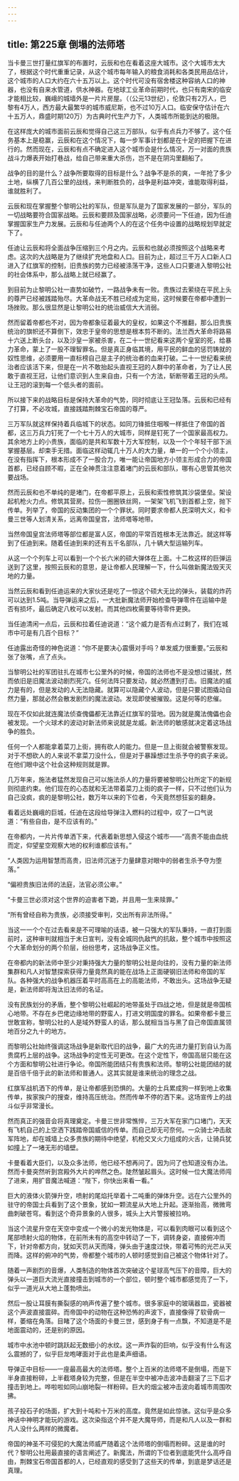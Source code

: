 ```yaml
---
---
---
```

title: 第225章 倒塌的法师塔
---



当卡曼三世打量红旗军的布置时，云辰和也在看着这座大城市。这个大城市太大了，根据这个时代重重记录，从这个城市每年输入的粮食消耗和各类民用品估计，这个城市的人口大约在六十五万以上。这个时代可没有宿舍楼这种容纳人口的神器，也没有自来水管道，供水神器。在地球工业革命前期时代，也只有南宋的临安才能相比较，巍峨的城墙外是一片片房屋。（（公元13世纪），伦敦只有2万人，巴黎有4万人，西方最大最繁华的城市威尼斯，也不过10万人口。临安保守估计在六十五万人，鼎盛时期120万）为古典时代生产力下，人类城市所能到达的极限。

在这样庞大的城市面前云辰和觉得自己这三万部队，似乎有点兵力不够了。这个任务基本上是稳赢，云辰和在这个情况下，每一步军事计划都是在十足的把握下在进行的。然而现在，云辰和有点不确定进入这个城市会是什么情况，万一对面的贵族战斗力爆表开始打巷战，给自己带来重大杀伤，岂不是在阴沟里翻船了。

战争的目的是什么？战争所要取得的目标是什么？战争不是杀的爽，一年抢了多少土地，纵横了几百公里的战线，来判断胜负的，战争是利益冲突，谁能取得利益，谁就胜利了。

云辰和现在掌握整个黎明公社的军队，但是军队是为了国家发展的一部分，军队的一切战略要符合国家战略。云辰和要顾及国家战略，必须要问一下任迪，因为任迪掌握国家生产力发展。云辰和与任迪两个人的在这个任务中设置的战略规划早就定下了。

任迪让云辰和将全面战争压缩到三个月之内。云辰和也就必须按照这个战略来考虑。这次的大战略是为了继续扩充地盘和人口。目前为止，超过三千万人口新人口进入了红旗军的控制，旧贵族的势力已经被涤荡干净，这些人口只要进入黎明公社的社会体系中，那么战略上就已经赢了。

到目前为止黎明公社一直势如破竹，一路战争未有一败。贵族过去萦绕在平民上头的尊严已经被践踏殆尽。大革命战无不胜已经成为定局，这时候要在帝都中遭到一场挫败。那么很显然是让黎明公社的统治威信大大消弱。

然而留着帝都也不对，因为帝都象征着最大的皇权，如果这个不推翻，那么旧贵族统治的旗帜还不算倒下，效忠于皇帝的思想是根本剪不断的。法兰西大革命将路易十六送上断头台，以及沙皇一家被杀害，在二十一世纪看来这两个皇室的死，给暴力革命，蒙上了一股不理智罪名。但是真正身临其境，用平民的鲜血的惩罚铸就的奴性思维，必须要用一直标榜自己是主子的统治者的血来打破。二十一世纪看来统治者应该活下来，但是在一片不敢抬起头直视王冠的人群中的革命者，为了让人民敢于直视王冠，让他们意识到人生来自由，只有一个方法，斩断带着王冠的头颅。让王冠的滚到每一个低头者的面前。

所以接下来的战略目标是保持大革命的气势，同时彻底让王冠坠落。云辰和已经有了打算，不必攻城，直接践踏荆棘宝石帝国的尊严。

三万军队就这样保持着兵临城下的状态。如同刀锋抵住咽喉一样抵住了帝国的首都，这三万兵力钉死了一个七十万人的大城市，同样是钉死了一个国家最高权力。其余地方上的小贵族，面临的是共和军数十万大军控制，以及一个个年轻干部下派掌握基层。却束手无措。面临这样动辄几十万人的大力量，单一的一个个小领主，在没有指挥下，根本形成不了一股合力，唯一能让帝国地方小领主形成合力的帝国首都，已经自顾不暇，正在全神贯注注意着堵门的云辰和部队，哪有心思管其他次要战场。

然而云辰和也不单纯的是堵门，在帝都平原上，云辰和索性修筑其沙袋堡垒。架设起机枪火力点。修筑其营房。拉伤一圈圈铁丝网，一架架飞机飞到首都上空，抛下传单。列举了，帝国的反动集团的一个个罪状。同时要求帝都人民深明大义，和卡曼三世等人划清关系，远离帝国皇宫，法师塔等地带。

当然帝国皇宫法师塔等部位都是富人区，帝国的平常百姓根本无法靠近。就这样等到了任迪到来。随着任迪到来的还有五千名部队，几十辆大型运输列车。

从这一个个列车上可以看到一个个长六米的硕大弹体在上面。十二枚这样的巨弹运送到了这里，按照云辰和的意思，是让帝都人民理解一下，什么叫做新魔法毁天灭地的力量。

当然云辰和看到任迪运来的大家伙还是吃了一惊这个硕大无比的弹头，装载的炸药可以达到1.5吨。当导弹运来之后，一大批新魔法师开始检查导弹零件在运输中是否有损坏，最后确定八枚可以发射。而其他四枚需要等待零件更换。

当任迪清闲一点后，云辰和拉着任迪说道：“这个威力是否有点过剩了，我们在城市中可是有几百个目标？”

任迪露出奇怪的神色说道：“你不是要决心震慑对手吗？单发威力很重要。”云辰和张了张嘴，点了点头。

当黎明公社的军团驻扎在城市七公里外的时候，帝国的法师也不是没想过骚扰，然而依旧是旧魔法波动剧烈死穴。任何法阵只要发动，就必然遭到打击。旧魔法的威力是有的，但是发动的人无法隐藏。就算可以隐藏个人波动，但是只要试图撬动自然力量，那就必然会散发剧烈的魔法波动。发现即使被摧毁。这是何等的悲催。

现在不仅如此就连魔法侦查傀儡都无法靠近红旗军的营地。因为就是魔法傀儡也会被发现。一个火球术的波动对新法师来说就是龙威。新法师的敏感就决定着这场战争的胜负。

任何一个人都能拿着菜刀上街，拥有砍人的能力。但是一旦上街就会被警察发现。对于不想砍人的人来说不拿菜刀没什么，但是对于暴躁想过生杀予夺的疯子来说。在他们眼中这个社会这种规则就是罪。

几万年来，施法者猛然发现自己可以施法杀人的力量将要被黎明公社所定下的新规则彻底约束。他们现在的心态就和无法带着菜刀上街的疯子一样，只不过他们认为自己没疯，疯的是黎明公社，数万年以来的下位者，今天竟然想狂妄的翻身。

看着远处巍峨的巨城，任迪在这段给导弹注入燃料的过程中，叹了一口气说道：“有些自由，是不应该有的。”

在帝都内，一片片传单洒下来，代表着新思想入侵这个城市——“高贵不能由血统而定，仰望星空观察大地的权利谁都应该有。”

“人类因为运用智慧而高贵，旧法师沉迷于力量肆意对眼中的弱者生杀予夺为堕落。”

“偏袒贵族旧法师的法庭，法官必须公审。”

“卡曼三世必须对这个世界的迫害者下跪，并且用一生来赎罪。”

“所有曾经自称为贵族，必须接受审判，交出所有非法所得。”

当这一一个个在过去看来是不可理喻的话语，被一只强大的军队秉持，一直打到面前时，这种审判就相当于末日宣判，没有全城同仇敌忾的抗敌，整个城市中按照这个大革命划分的两个阶层，纷纷思考，这场战争正义性。

在帝都内的新法师中至少对秉持强大力量的黎明公社是向往的，没有力量的新法师集群和凡人对智慧探索获得力量竟然真的能在战场上正面硬钢旧法师和帝国的军队。各种强大的战争机器压着平时高高在上的高能法师，不敢出头。这场战争无疑是，新法师即将淘汰旧法师的名证。

没有民族划分的矛盾，整个黎明公社崛起的地带虽处于四战之地，但是就是帝国核心地带。不存在乡巴佬边缘地带的野蛮人，打进文明国度的罪名。如果帝都卡曼三世敢宣称，黎明公社的人是域外野蛮人的话，那么就相当当与黑了自己帝国直属领地百分之九十的地方。

而黎明公社始终强调这场战争是新取代旧的战争，最广大的先进力量打到自认为高贵腐朽上层的战争。这场战争的定性无可更改。在这个定性下，帝国高层只能在这个方面和黎明公社进行争论。帝国所能团结只有贵族和法师。黎明公社能团结的就是百倍千倍于此的新法师和普通人。这其实就是谁来统治的理念之战。

红旗军战机洒下的传单，是让帝都感到恐惧的。大量的士兵累成狗一样到地上收集传单，挨家挨户的搜查，维持高压统治。然而传单不停的洒下来。这场宣传上的战斗似乎非常漫长。

然而真正的强音会将真理奠定。卡曼三世非常憔悴，三万大军在家门口堵门，天天有飞机自己的上空洒下践踏帝国威信的传单。而自己却无可奈何。一众骑士冲击敌军阵地，却在城墙上众多贵族的期待中绝望，机枪交叉火力组成的火舌，让骑兵犹如撞上了一堵无形的墙壁。

卡曼看着大臣们，以及众多法师，他已经不想再问了。因为问了也知道没有办法。然而卡曼突然听到宫殿外大片的哗然之色。陡然皱起眉头。这时候一位大魔法师闯了进来，用扩音魔法喊道：“陛下，你快出来看一看。”

巨大的液体火箭弹升空，喷射的尾焰托举着十二吨重的弹体升空。远在六公里外的驻守的帝国士兵看到了这个景象，犹如一颗流星从大地上升起。逐渐抬高，微微弯曲刺破苍穹。看到这个奇异景象的人很多，城头上大片警报被拉响。

当这个流星升空在天空中变成一个微小的发光物体是，可以看到肉眼可以看到这个尾部喷射火焰的物体，在前所未有的高空中转动了一下，调转身姿，直接俯冲而下，针对帝都方向，犹如天罚从天而降，弹头由于速度过快，带着可怖的光芒从天而降。这样的俯冲的气势，帝都整个城市的人顿时感觉到自己被这个物体针对了。

随着一声剧烈的音爆，人类制造的物体首次突破这个星球高气压下的音障，巨大的弹头以一道巨大流光直接撞击到城市的一个部位，顿时整个城市都感觉亮了一下，似乎一道光从大地上蓬勃喷出。

然后一股让耳膜有撕裂感的响声传遍了整个城市。很多家庭中的玻璃器皿，瓷器被这个声波直接震碎。而帝国中的动物在这种恐怖的声波下，直接像得了软骨病一样，萎缩在角落。目睹了这个场面的卡曼三世，感到身子有一点飘，不知道是不是地面震动的，还是别的原因。

城市中水池中顿时跳跃起无数细小的水纹。这一声炸裂的巨响，似乎没有什么有这么震撼的了，似乎巨龙咆哮面对于此也是柔声细语。

导弹正中目标——一座最高最大的法师塔。整个上百米的法师塔不是倒塌，而是下半身直接粉碎，上半截塔身较为完整，但是在半空中被冲击波冲击翻滚了三下后才撞击到地上。哗啦啦如同山崩地裂一样粉碎。巨大的烟尘被冲击波向着城市周围吹拂。

孩子投石子的场面，扩大到十吨和十万米的高度。竟然是如此惊骇。这似乎是众多神话中神明才能玩的游戏。这次染指这个并不是大魔导师，而是和凡人以及一群和凡人没什么两样的微魔者。

帝国的神圣不可侵犯的大魔法师威严随着这个法师塔的倒塌而粉碎。这是谁的时代？黎明公社用最直接的语言阐述了。新魔法，所谓的下位者到底能凭什么高呼自由，荆棘宝石帝国首都的人，已经直观的感受到了这些天的传单，到底是梦话还是真理。